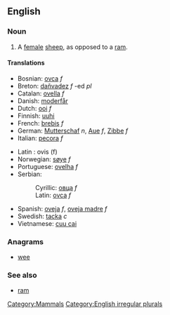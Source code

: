 {{Wikipedia2|Sheep}}
==English==

===Noun===
{{en-noun2|'''ewe'''|'''ewe '''or''' [[ewes]]'''}}

# A [[female]] [[sheep]], as opposed to a [[ram]].

====Translations====
{{top}}
*Bosnian: [[ovca]] ''f''
*Breton: [[dañvadez]] ''f'' -ed ''pl''
*Catalan: [[ovella]] ''f''
*Danish: [[moderfår]]
*Dutch: [[ooi]] ''f''
*Finnish: [[uuhi]]
*French: [[brebis]] ''f''
*German: [[Mutterschaf]] ''n'', [[Aue]] ''f'', [[Zibbe]] ''f''
*Italian: [[pecora]] ''f''
{{mid}}
*Latin : ovis (f)
*Norwegian: [[søye]] ''f''
*Portuguese: [[ovelha]] ''f''
*Serbian:
*:Cyrillic: [[овца]] ''f''
*:Latin: [[ovca]] ''f''
*Spanish: [[oveja]] ''f'', [[oveja madre]] ''f''
*Swedish: [[tacka]] ''c''
*Vietnamese: [[cuu cai]]
{{bottom}}

===Anagrams===
*[[wee]]

===See also===
*[[ram]]

[[Category:Mammals]]
[[Category:English irregular plurals]]